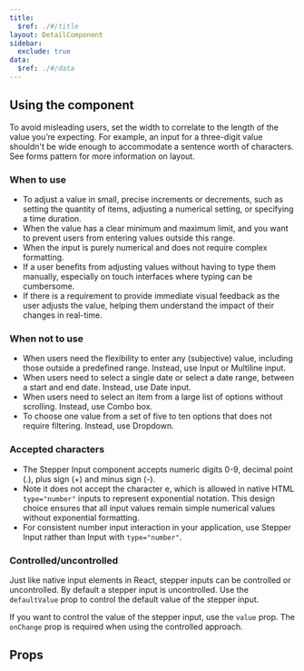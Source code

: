```yaml
---
title:
  $ref: ./#/title
layout: DetailComponent
sidebar:
  exclude: true
data:
  $ref: ./#/data
---
```


## Using the component

To avoid misleading users, set the width to correlate to the length of the value you’re expecting. For example, an input for a three-digit value shouldn't be wide enough to accommodate a sentence worth of characters. See forms pattern for more information on layout.

### When to use

- To adjust a value in small, precise increments or decrements, such as setting the quantity of items, adjusting a numerical setting, or specifying a time duration.
- When the value has a clear minimum and maximum limit, and you want to prevent users from entering values outside this range.
- When the input is purely numerical and does not require complex formatting.
- If a user benefits from adjusting values without having to type them manually, especially on touch interfaces where typing can be cumbersome.
- If there is a requirement to provide immediate visual feedback as the user adjusts the value, helping them understand the impact of their changes in real-time.

### When not to use

- When users need the flexibility to enter any (subjective) value, including those outside a predefined range. Instead, use Input or Multiline input.
- When users need to select a single date or select a date range, between a start and end date. Instead, use Date input.
- When users need to select an item from a large list of options without scrolling. Instead, use Combo box.
- To choose one value from a set of five to ten options that does not require filtering. Instead, use Dropdown.

### Accepted characters

- The Stepper Input component accepts numeric digits 0-9, decimal point (.), plus sign (+) and minus sign (-).
- Note it does not accept the character e, which is allowed in native HTML `type="number"` inputs to represent exponential notation. This design choice ensures that all input values remain simple numerical values without exponential formatting.
- For consistent number input interaction in your application, use Stepper Input rather than Input with `type="number"`.

### Controlled/uncontrolled

Just like native input elements in React, stepper inputs can be controlled or uncontrolled. By default a stepper input is uncontrolled. Use the `defaultValue` prop to control the default value of the stepper input.

If you want to control the value of the stepper input, use the `value` prop. The `onChange` prop is required when using the controlled approach.

## Props

<PropsTable componentName="StepperInput" />
